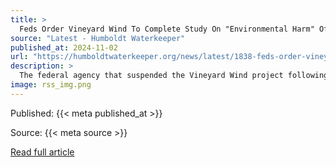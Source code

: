 ```yaml
---
title: >
  Feds Order Vineyard Wind To Complete Study On "Environmental Harm" Of Blade Failure
source: "Latest - Humboldt Waterkeeper"
published_at: 2024-11-02
url: "https://humboldtwaterkeeper.org/news/latest/1838-feds-order-vineyard-wind-to-complete-study-on-environmental-harm-of-blade-failure"
description: >
  The federal agency that suspended the Vineyard Wind project following the July 13 blade failure is now requiring the company to complete a new study evaluating the "environmental harm" caused by the incident in the waters southwest of Nantucket, according to a document obtained by Nantucket Current.In a Sept. 27 letter from the Bureau of Safety and Environmental Enforcement (BSEE) addressed to Vineyard Wind CEO Klaus Moeller, the agency ordered the offshore wind energy company to "conduct a site-specific study that evaluates the environmental harm and other potential damage flowing from" the blade failure, and to identify potential mitigation measures for that damage.The order was obtained by Nantucket Current through a Freedom of Information Act request to the U.S. Department of the Interior.The Vineyard Wind project remains under a suspension order from BSEE following the disastrous turbine blade failure on July 13 that left Nantucket's beaches littered with foam and fiberglass debris. That order was modified in August to allow Vineyard Wind to continue installing turbine towers and nacelles, but it is forbidden from producing power or installing blades.Keep Reading
image: rss_img.png
---
```



  Published: {{< meta published_at >}}
  

  Source: {{< meta source >}}
  

  [Read full article]({{< meta url >}}){target='blank'}
  

